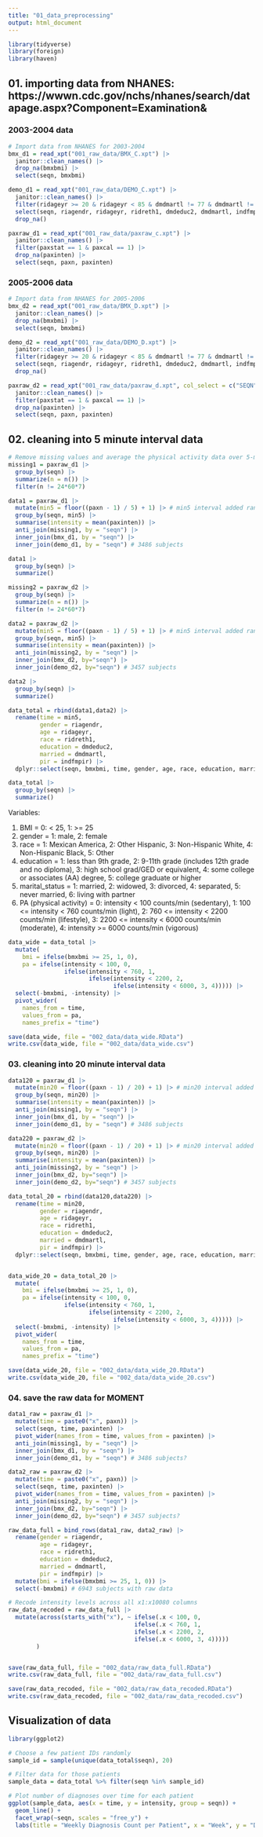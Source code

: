 ```yaml
---
title: "01_data_preprocessing"
output: html_document
---
```


```r
library(tidyverse)
library(foreign)
library(haven)
```

## 01. importing data from NHANES: https://wwwn.cdc.gov/nchs/nhanes/search/datapage.aspx?Component=Examination&

### 2003-2004 data
```r
# Import data from NHANES for 2003-2004
bmx_d1 = read_xpt("001_raw_data/BMX_C.xpt") |>
  janitor::clean_names() |>
  drop_na(bmxbmi) |>
  select(seqn, bmxbmi)

demo_d1 = read_xpt("001_raw_data/DEMO_C.xpt") |>
  janitor::clean_names() |>
  filter(ridageyr >= 20 & ridageyr < 85 & dmdmartl != 77 & dmdmartl != 99 & ridexprg %in% c(2,3,NA) & dmdeduc2 != 7 & dmdeduc2 != 9) |>
  select(seqn, riagendr, ridageyr, ridreth1, dmdeduc2, dmdmartl, indfmpir) |>
  drop_na()

paxraw_d1 = read_xpt("001_raw_data/paxraw_c.xpt") |>
  janitor::clean_names() |>
  filter(paxstat == 1 & paxcal == 1) |>  
  drop_na(paxinten) |>
  select(seqn, paxn, paxinten)
```

### 2005-2006 data
```r
# Import data from NHANES for 2005-2006 
bmx_d2 = read_xpt("001_raw_data/BMX_D.xpt") |>
  janitor::clean_names() |>
  drop_na(bmxbmi) |>
  select(seqn, bmxbmi)

demo_d2 = read_xpt("001_raw_data/DEMO_D.xpt") |>
  janitor::clean_names() |>
  filter(ridageyr >= 20 & ridageyr < 85 & dmdmartl != 77 & dmdmartl != 99 & ridexprg %in% c(2,3,NA) & dmdeduc2 != 7 & dmdeduc2 != 9) |>
  select(seqn, riagendr, ridageyr, ridreth1, dmdeduc2, dmdmartl, indfmpir) |>
  drop_na()

paxraw_d2 = read_xpt("001_raw_data/paxraw_d.xpt", col_select = c("SEQN", "PAXN", "PAXINTEN", "PAXSTAT", "PAXCAL")) |> # only select required columns due to memory limit issue
  janitor::clean_names() |>
  filter(paxstat == 1 & paxcal == 1) |>  
  drop_na(paxinten) |>
  select(seqn, paxn, paxinten)
```


## 02. cleaning into 5 minute interval data 
```r
# Remove missing values and average the physical activity data over 5-minute intervals for each subject
missing1 = paxraw_d1 |>
  group_by(seqn) |> 
  summarize(n = n()) |>
  filter(n != 24*60*7)

data1 = paxraw_d1 |>
  mutate(min5 = floor((paxn - 1) / 5) + 1) |> # min5 interval added ranging from 1 to 2016
  group_by(seqn, min5) |> 
  summarise(intensity = mean(paxinten)) |> 
  anti_join(missing1, by = "seqn") |>
  inner_join(bmx_d1, by = "seqn") |>
  inner_join(demo_d1, by = "seqn") # 3486 subjects 

data1 |>
  group_by(seqn) |>
  summarize()

missing2 = paxraw_d2 |>
  group_by(seqn) |> 
  summarize(n = n()) |>
  filter(n != 24*60*7)

data2 = paxraw_d2 |>
  mutate(min5 = floor((paxn - 1) / 5) + 1) |> # min5 interval added ranging from 1 to 2016
  group_by(seqn, min5) |> 
  summarise(intensity = mean(paxinten)) |> 
  anti_join(missing2, by = "seqn") |>
  inner_join(bmx_d2, by="seqn") |>
  inner_join(demo_d2, by="seqn") # 3457 subjects

data2 |>
  group_by(seqn) |>
  summarize()

data_total = rbind(data1,data2) |>
  rename(time = min5, 
         gender = riagendr, 
         age = ridageyr, 
         race = ridreth1, 
         education = dmdeduc2, 
         married = dmdmartl, 
         pir = indfmpir) |>
  dplyr::select(seqn, bmxbmi, time, gender, age, race, education, married, pir, intensity) # 6943 subjects 

data_total |>
  group_by(seqn) |>
  summarize()
```

Variables: 

1) BMI = 0: < 25, 1: >= 25 
2) gender = 1: male, 2: female 
3) race = 1: Mexican America, 2: Other Hispanic, 3: Non-Hispanic White, 4: Non-Hispanic Black, 5: Other
4) education = 1: less than 9th grade, 2: 9-11th grade (includes 12th grade and no diploma), 3: high school grad/GED or equivalent, 4: some college or associates (AA) degree, 5: college graduate or higher 
5) marital_status = 1: married, 2: widowed, 3: divorced, 4: separated, 5: never married, 6: living with partner 
6) PA (physical activity) = 0: intensity < 100 counts/min (sedentary), 1: 100 <= intensity < 760 counts/min (light), 2: 760 <= intensity < 2200 counts/min (lifestyle), 3: 2200 <= intensity < 6000 counts/min (moderate), 4: intensity >= 6000 counts/min (vigorous)

```r
data_wide = data_total |> 
  mutate(
    bmi = ifelse(bmxbmi >= 25, 1, 0),
    pa = ifelse(intensity < 100, 0,
                ifelse(intensity < 760, 1,
                       ifelse(intensity < 2200, 2,
                              ifelse(intensity < 6000, 3, 4))))) |>
  select(-bmxbmi, -intensity) |>
  pivot_wider(
    names_from = time, 
    values_from = pa, 
    names_prefix = "time")

save(data_wide, file = "002_data/data_wide.RData")
write.csv(data_wide, file = "002_data/data_wide.csv")       
```

### 03. cleaning into 20 minute interval data 
```r
data120 = paxraw_d1 |>
  mutate(min20 = floor((paxn - 1) / 20) + 1) |> # min20 interval added ranging from 1 to 2016
  group_by(seqn, min20) |> 
  summarise(intensity = mean(paxinten)) |> 
  anti_join(missing1, by = "seqn") |>
  inner_join(bmx_d1, by = "seqn") |>
  inner_join(demo_d1, by = "seqn") # 3486 subjects 

data220 = paxraw_d2 |>
  mutate(min20 = floor((paxn - 1) / 20) + 1) |> # min20 interval added ranging from 1 to 2016
  group_by(seqn, min20) |> 
  summarise(intensity = mean(paxinten)) |> 
  anti_join(missing2, by = "seqn") |>
  inner_join(bmx_d2, by="seqn") |>
  inner_join(demo_d2, by="seqn") # 3457 subjects

data_total_20 = rbind(data120,data220) |>
  rename(time = min20, 
         gender = riagendr, 
         age = ridageyr, 
         race = ridreth1, 
         education = dmdeduc2, 
         married = dmdmartl, 
         pir = indfmpir) |>
  dplyr::select(seqn, bmxbmi, time, gender, age, race, education, married, pir, intensity) # 6943 subjects 


data_wide_20 = data_total_20 |> 
  mutate(
    bmi = ifelse(bmxbmi >= 25, 1, 0),
    pa = ifelse(intensity < 100, 0,
                ifelse(intensity < 760, 1,
                       ifelse(intensity < 2200, 2,
                              ifelse(intensity < 6000, 3, 4))))) |>
  select(-bmxbmi, -intensity) |>
  pivot_wider(
    names_from = time, 
    values_from = pa, 
    names_prefix = "time")

save(data_wide_20, file = "002_data/data_wide_20.RData")
write.csv(data_wide_20, file = "002_data/data_wide_20.csv")    
```

### 04. save the raw data for MOMENT 
```r
data1_raw = paxraw_d1 |> 
  mutate(time = paste0("x", paxn)) |>  
  select(seqn, time, paxinten) |>
  pivot_wider(names_from = time, values_from = paxinten) |>
  anti_join(missing1, by = "seqn") |>
  inner_join(bmx_d1, by = "seqn") |>
  inner_join(demo_d1, by = "seqn") # 3486 subjects? 

data2_raw = paxraw_d2 |> 
  mutate(time = paste0("x", paxn)) |>  
  select(seqn, time, paxinten) |>
  pivot_wider(names_from = time, values_from = paxinten) |>
  anti_join(missing2, by = "seqn") |>
  inner_join(bmx_d2, by="seqn") |>
  inner_join(demo_d2, by="seqn") # 3457 subjects? 

raw_data_full = bind_rows(data1_raw, data2_raw) |>
  rename(gender = riagendr, 
         age = ridageyr, 
         race = ridreth1, 
         education = dmdeduc2, 
         married = dmdmartl, 
         pir = indfmpir) |>
  mutate(bmi = ifelse(bmxbmi >= 25, 1, 0)) |>
  select(-bmxbmi) # 6943 subjects with raw data 

# Recode intensity levels across all x1:x10080 columns
raw_data_recoded = raw_data_full |>
  mutate(across(starts_with("x"), ~ ifelse(.x < 100, 0,
                                    ifelse(.x < 760, 1,
                                    ifelse(.x < 2200, 2,
                                    ifelse(.x < 6000, 3, 4)))))
        )


save(raw_data_full, file = "002_data/raw_data_full.RData")
write.csv(raw_data_full, file = "002_data/raw_data_full.csv") 

save(raw_data_recoded, file = "002_data/raw_data_recoded.RData")
write.csv(raw_data_recoded, file = "002_data/raw_data_recoded.csv") 
```


## Visualization of data 
```r
library(ggplot2)

# Choose a few patient IDs randomly
sample_id = sample(unique(data_total$seqn), 20)

# Filter data for those patients
sample_data = data_total %>% filter(seqn %in% sample_id)

# Plot number of diagnoses over time for each patient
ggplot(sample_data, aes(x = time, y = intensity, group = seqn)) +
  geom_line() +
  facet_wrap(~seqn, scales = "free_y") +
  labs(title = "Weekly Diagnosis Count per Patient", x = "Week", y = "Diagnosis Count")

```


